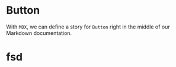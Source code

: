 
<Meta/>

# Button

With `MDX`, we can define a story for `Button` right in the middle of our
Markdown documentation.

<Canvas>
  <h1>fsd</h1>
</Canvas>